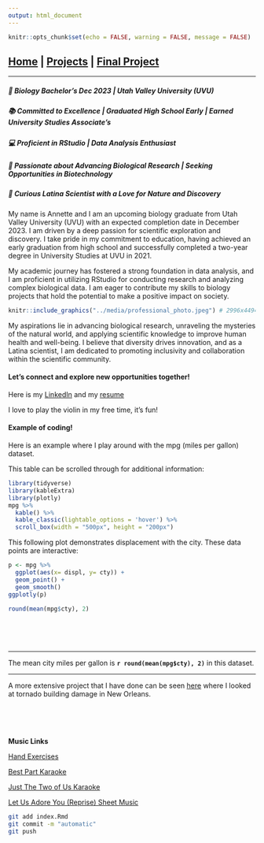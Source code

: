 ```yaml
---
output: html_document
---
```


```r
knitr::opts_chunk$set(echo = FALSE, warning = FALSE, message = FALSE)
```
## [Home](https://annettelewis.github.io/) | [Projects](https://annettelewis.github.io/projects/) | [Final Project](https://annettelewis.github.io/final_project/)

---

##### 🌱 Biology Bachelor's Dec 2023 | Utah Valley University (UVU)

##### 📚 Committed to Excellence | Graduated High School Early | Earned University Studies Associate’s

##### 💻 Proficient in RStudio | Data Analysis Enthusiast

##### 🔬 Passionate about Advancing Biological Research | Seeking Opportunities in Biotechnology

##### 🌿 Curious Latina Scientist with a Love for Nature and Discovery

My name is Annette and I am an upcoming biology graduate from Utah Valley University (UVU) with an expected completion date in December 2023. I am driven by a deep passion for scientific exploration and discovery. I take pride in my commitment to education, having achieved an early graduation from high school and successfully completed a two-year degree in University Studies at UVU in 2021.

My academic journey has fostered a strong foundation in data analysis, and I am proficient in utilizing RStudio for conducting research and analyzing complex biological data. I am eager to contribute my skills to biology projects that hold the potential to make a positive impact on society.

```r
knitr::include_graphics("../media/professional_photo.jpeg") # 2996x4494
``` 

My aspirations lie in advancing biological research, unraveling the mysteries of the natural world, and applying scientific knowledge to improve human health and well-being. I believe that diversity drives innovation, and as a Latina scientist, I am dedicated to promoting inclusivity and collaboration within the scientific community.

#### Let's connect and explore new opportunities together!

Here is my [LinkedIn](https://www.linkedin.com/in/annette-lewis-68314b216/) and my [resume](http://annettelewis.github.io/media/Resume_Annette_Lewis.pdf)

I love to play the violin in my free time, it's fun!

#### Example of coding!

Here is an example where I play around with the mpg (miles per gallon) dataset. 

This table can be scrolled through for additional information:
```r
library(tidyverse)
library(kableExtra)
library(plotly)
mpg %>% 
  kable() %>% 
  kable_classic(lightable_options = 'hover') %>% 
  scroll_box(width = "500px", height = "200px")
```

This following plot demonstrates displacement with the city. These data points are interactive:
```r
p <- mpg %>% 
  ggplot(aes(x= displ, y= cty)) +
  geom_point() +
  geom_smooth()
ggplotly(p)

round(mean(mpg$cty), 2)
```
<br><br><br>

---

The mean city miles per gallon is **`r round(mean(mpg$cty), 2)`** in this dataset.

---

A more extensive project that I have done can be seen [here](https://annettelewis.github.io/projects/BIOL_3100_final_project/) where I looked at tornado building damage in New Orleans.

<br><br><br>

**Music Links**

[Hand Exercises](https://youtu.be/TSrfB7JIzxY)

[Best Part Karaoke](https://www.youtube.com/watch?v=cpzT2M2x_Kw) 

[Just The Two of Us Karaoke](https://www.youtube.com/watch?v=bgtb1G9R0P8)

[Let Us Adore You (Reprise) Sheet Music](https://musescore.com/user/115287/scores/5701224)

```bash
git add index.Rmd
git commit -m "automatic"
git push
```
